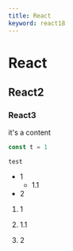 ```yaml
---
title: React
keyword: react18
---
```


# React

## React2

### React3

it's a content

```js
const t = 1
```

`test`

- 1
  - 1.1
- 2

1. 1

1. 1.1

1. 2
